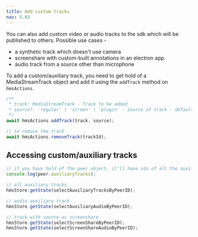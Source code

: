 ```yaml
---
title: Add custom tracks
nav: 5.03
---
```


You can also add custom video or audio tracks to the sdk which will be published to others. Possible use cases -
* a synthetic track which doesn't use camera
* screenshare with custom-built annotations in an electron app.
* audio track from a source other than microphone


To add a custom/auxiliary track, you need to get hold of a MediaStreamTrack object and add it using the `addTrack` method on `hmsActions`.

```js
/**
 * track: MediaStreamTrack - Track to be added
 * source?: 'regular' | 'screen' | 'plugin' - Source of track - default: 'regular'
 */
await hmsActions.addTrack(track, source);

// to remove the track
await hmsActions.removeTrack(trackId);
```


## Accessing custom/auxiliary tracks

```js
// if you have hold of the peer object, it'll have ids of all the auxiliary tracks
console.log(peer.auxiliaryTracks);

// all auxiliary tracks
hmsStore.getState(selectAuxiliaryTracksByPeerID);

// audio auxiliary track
hmsStore.getState(selectAuxiliaryAudioByPeerID);

// track with source as screenshare
hmsStore.getState(selectScreenShareByPeerID);
hmsStore.getState(selectScreenShareAudioByPeerID);
```
